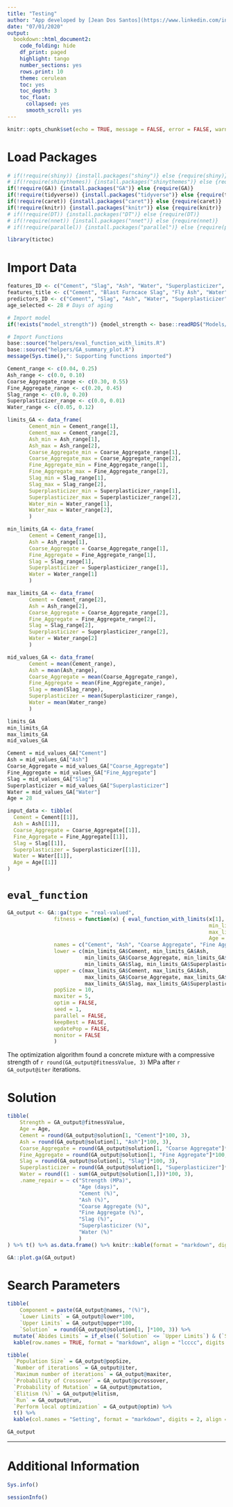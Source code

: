---
title: "Testing"
author: "App developed by [Jean Dos Santos](https://www.linkedin.com/in/jeandsantos/)"
date: "07/01/2020"
output: 
  bookdown::html_document2:
    code_folding: hide
    df_print: paged
    highlight: tango
    number_sections: yes
    rows.print: 10
    theme: cerulean
    toc: yes
    toc_depth: 3
    toc_float:
      collapsed: yes
      smooth_scroll: yes
---


```{r setup, include=FALSE}
knitr::opts_chunk$set(echo = TRUE, message = FALSE, error = FALSE, warning = FALSE, comment = NA, fig.align = 'center')
```
# Load Packages

```{r, warning=FALSE, message=FALSE, error=FALSE}
# if(!require(shiny)) {install.packages("shiny")} else {require(shiny)}
# if(!require(shinythemes)) {install.packages("shinythemes")} else {require(shinythemes)}
if(!require(GA)) {install.packages("GA")} else {require(GA)}
if(!require(tidyverse)) {install.packages("tidyverse")} else {require(tidyverse)}
if(!require(caret)) {install.packages("caret")} else {require(caret)}
if(!require(knitr)) {install.packages("knitr")} else {require(knitr)}
# if(!require(DT)) {install.packages("DT")} else {require(DT)}
# if(!require(nnet)) {install.packages("nnet")} else {require(nnet)}
# if(!require(parallel)) {install.packages("parallel")} else {require(parallel)}

library(tictoc)
```


# Import Data

```{r}
features_ID <- c("Cement", "Slag", "Ash", "Water", "Superplasticizer", "Coarse_Aggregate", "Fine_Aggregate", "Age", "Strength")
features_title <- c("Cement", "Blast Furncace Slag", "Fly Ash", "Water", "Superplasticizer", "Coarse Aggregate", "Fine Aggregate", "Age (days)", "Strength (MPa)")
predictors_ID <- c("Cement", "Slag", "Ash", "Water", "Superplasticizer", "Coarse_Aggregate", "Fine_Aggregate")
age_selected <- 28 # Days of aging

# Import model
if(!exists("model_strength")) {model_strength <- base::readRDS("Models/avNNet_model.rds")}

# Import Functions
base::source("helpers/eval_function_with_limits.R")
base::source("helpers/GA_summary_plot.R")
message(Sys.time(),": Supporting functions imported")
```

```{r}
Cement_range <- c(0.04, 0.25)
Ash_range <- c(0.0, 0.10)
Coarse_Aggregate_range <- c(0.30, 0.55)
Fine_Aggregate_range <- c(0.20, 0.45)
Slag_range <- c(0.0, 0.20)
Superplasticizer_range <- c(0.0, 0.01)
Water_range <- c(0.05, 0.12)

limits_GA <- data_frame(
       Cement_min = Cement_range[1],
       Cement_max = Cement_range[2],
       Ash_min = Ash_range[1],
       Ash_max = Ash_range[2],
       Coarse_Aggregate_min = Coarse_Aggregate_range[1],
       Coarse_Aggregate_max = Coarse_Aggregate_range[2],
       Fine_Aggregate_min = Fine_Aggregate_range[1],
       Fine_Aggregate_max = Fine_Aggregate_range[2],
       Slag_min = Slag_range[1],
       Slag_max = Slag_range[2],
       Superplasticizer_min = Superplasticizer_range[1],
       Superplasticizer_max = Superplasticizer_range[2],
       Water_min = Water_range[1],
       Water_max = Water_range[2],
       )

min_limits_GA <- data_frame(
       Cement = Cement_range[1],
       Ash = Ash_range[1],
       Coarse_Aggregate = Coarse_Aggregate_range[1],
       Fine_Aggregate = Fine_Aggregate_range[1],
       Slag = Slag_range[1],
       Superplasticizer = Superplasticizer_range[1],
       Water = Water_range[1]
       )

max_limits_GA <- data_frame(
       Cement = Cement_range[2],
       Ash = Ash_range[2],
       Coarse_Aggregate = Coarse_Aggregate_range[2],
       Fine_Aggregate = Fine_Aggregate_range[2],
       Slag = Slag_range[2],
       Superplasticizer = Superplasticizer_range[2],
       Water = Water_range[2]
       )

mid_values_GA <- data_frame(
       Cement = mean(Cement_range),
       Ash = mean(Ash_range),
       Coarse_Aggregate = mean(Coarse_Aggregate_range),
       Fine_Aggregate = mean(Fine_Aggregate_range),
       Slag = mean(Slag_range),
       Superplasticizer = mean(Superplasticizer_range),
       Water = mean(Water_range)
       )

limits_GA
min_limits_GA
max_limits_GA
mid_values_GA
```

```{r}
Cement = mid_values_GA["Cement"]
Ash = mid_values_GA["Ash"]
Coarse_Aggregate = mid_values_GA["Coarse_Aggregate"]
Fine_Aggregate = mid_values_GA["Fine_Aggregate"]
Slag = mid_values_GA["Slag"]
Superplasticizer = mid_values_GA["Superplasticizer"]
Water = mid_values_GA["Water"]
Age = 28

input_data <- tibble(
  Cement = Cement[[1]],
  Ash = Ash[[1]],
  Coarse_Aggregate = Coarse_Aggregate[[1]],
  Fine_Aggregate = Fine_Aggregate[[1]],
  Slag = Slag[[1]],
  Superplasticizer = Superplasticizer[[1]],
  Water = Water[[1]],
  Age = Age[[1]]
)
```

# `eval_function`

```{r}
GA_output <- GA::ga(type = "real-valued",
               fitness = function(x) { eval_function_with_limits(x[1], x[2], x[3], x[4], x[5], x[6], 
                                                                 min_limits_GA = min_limits_GA, 
                                                                 max_limits_GA = max_limits_GA, 
                                                                 Age = Age) },
               names = c("Cement", "Ash", "Coarse Aggregate", "Fine Aggregate", "Slag", "Superplasticizer"),
               lower = c(min_limits_GA$Cement, min_limits_GA$Ash, 
                         min_limits_GA$Coarse_Aggregate, min_limits_GA$Fine_Aggregate, 
                         min_limits_GA$Slag, min_limits_GA$Superplasticizer), 
               upper = c(max_limits_GA$Cement, max_limits_GA$Ash, 
                         max_limits_GA$Coarse_Aggregate, max_limits_GA$Fine_Aggregate, 
                         max_limits_GA$Slag, max_limits_GA$Superplasticizer),
               popSize = 10, 
               maxiter = 5, 
               optim = FALSE, 
               seed = 1, 
               parallel = FALSE,
               keepBest = FALSE,
               updatePop = FALSE,
               monitor = FALSE
               )
```



The optimization algorithm found a concrete mixture with a compressive strength of `r round(GA_output@fitnessValue, 3)` MPa after `r GA_output@iter` iterations.

# Solution

```{r}
tibble(
    Strength = GA_output@fitnessValue,
    Age = Age,
    Cement = round(GA_output@solution[1, "Cement"]*100, 3),
    Ash = round(GA_output@solution[1, "Ash"]*100, 3),
    Coarse_Aggregate = round(GA_output@solution[1, "Coarse Aggregate"]*100, 3),
    Fine_Aggregate = round(GA_output@solution[1, "Fine Aggregate"]*100, 3),
    Slag = round(GA_output@solution[1, "Slag"]*100, 3),
    Superplasticizer = round(GA_output@solution[1, "Superplasticizer"]*100, 3),
    Water = round((1 - sum(GA_output@solution[1,]))*100, 3),
    .name_repair = ~ c("Strength (MPa)",
                       "Age (days)", 
                       "Cement (%)", 
                       "Ash (%)", 
                       "Coarse Aggregate (%)", 
                       "Fine Aggregate (%)", 
                       "Slag (%)", 
                       "Superplasticizer (%)", 
                       "Water (%)"
                       )
) %>% t() %>% as.data.frame() %>% knitr::kable(format = "markdown", digits = 3, align = "c", col.names = "Values", label = "Result of optimization algorithm.")
```

```{r}
GA::plot.ga(GA_output)
```



# Search Parameters

```{r}
tibble(
    Component = paste(GA_output@names, "(%)"),
    `Lower Limits` = GA_output@lower*100,
    `Upper Limits` = GA_output@upper*100,
    `Solution` = round(GA_output@solution[1, ]*100, 3)) %>% 
  mutate(`Abides Limits` = if_else((`Solution` <= `Upper Limits`) & (`Solution` >= `Lower Limits`), TRUE, FALSE)) %>% 
  kable(row.names = TRUE, format = "markdown", align = "lcccc", digits = 3, label = "Limits used for inputs of optimization algorithm.")
```

```{r}
tibble(
  `Population Size` = GA_output@popSize,
  `Number of iterations` = GA_output@iter,
  `Maximum number of iterations` = GA_output@maxiter,
  `Probability of Crossover` = GA_output@pcrossover,
  `Probability of Mutation` = GA_output@pmutation,
  `Elitism (%)` = GA_output@elitism,
  `Run` = GA_output@run, 
  `Perform local optimization` = GA_output@optim) %>% 
  t() %>% 
  kable(col.names = "Setting", format = "markdown", digits = 2, align = "lc", label = "Settings of optimization algorithm.")
```



```{r}
GA_output
```

***

# Additional Information

```{r}
Sys.info()
```

```{r}
sessionInfo()
```









































































































